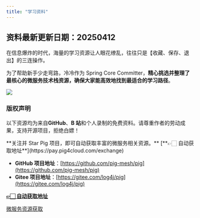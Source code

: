 ```yaml
---
title: "学习资料"
---
```


## 资料最新更新日期：20250412

在信息爆炸的时代，海量的学习资源让人眼花缭乱，往往只是【收藏、保存、退出】的三连操作。

为了帮助新手少走弯路，冷冷作为 Spring Core Committer，**精心挑选并整理了最核心的微服务技术栈资源，确保大家能高效地找到最适合的学习路径**。

![](/images/1733977094903-fa1c8a38-ace3-43b0-bad9-f92dce97b191.png)

### 版权声明
以下资源均为来自**GitHub**、**B 站**和个人录制的免费资料。请尊重作者的劳动成果，支持开源项目，拒绝白嫖！

<Warning>
**关注并 Star Pig 项目，即可自动获取丰富的微服务相关资源。** [**👉🏻 自动获取地址**](https://pay.pig4cloud.com/exchange)
</Warning>

- **GitHub 项目地址**：[https://github.com/pig-mesh/pig](https://github.com/pig-mesh/pig)
- **Gitee 项目地址**：[https://gitee.com/log4j/pig](https://gitee.com/log4j/pig)

[**👉🏻 自动获取地址**](https://pay.pig4cloud.com/exchange)

[微服务资源获取](https://pay.pig4cloud.com/exchange)

